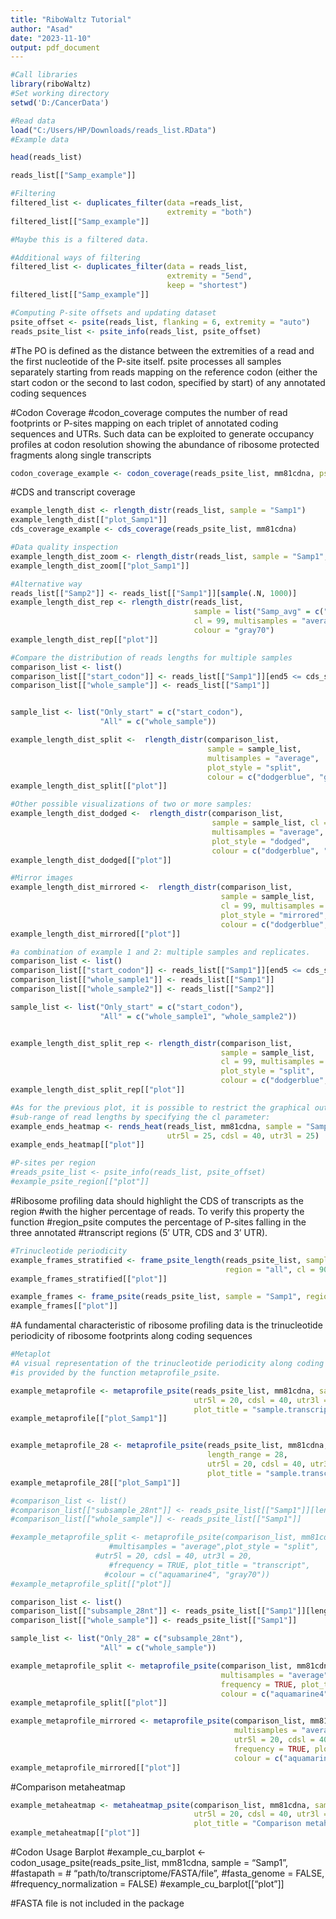 ---
title: "RiboWaltz Tutorial"
author: "Asad"
date: "2023-11-10"
output: pdf_document
---


```{r}
#Call libraries
library(riboWaltz)
#Set working directory
setwd('D:/CancerData')

#Read data
load("C:/Users/HP/Downloads/reads_list.RData")
#Example data
```


```{r}
head(reads_list)

reads_list[["Samp_example"]]

#Filtering
filtered_list <- duplicates_filter(data =reads_list,
                                   extremity = "both")
filtered_list[["Samp_example"]]

#Maybe this is a filtered data. 

#Additional ways of filtering
filtered_list <- duplicates_filter(data = reads_list,
                                   extremity = "5end",
                                   keep = "shortest")
filtered_list[["Samp_example"]]
```

```{r}
#Computing P-site offsets and updating dataset
psite_offset <- psite(reads_list, flanking = 6, extremity = "auto")
reads_psite_list <- psite_info(reads_list, psite_offset)
```
#The PO is defined as the distance between the extremities of a read and the  first nucleotide of the P-site itself. psite processes all samples separately starting from reads mapping on the reference codon (either the start codon or the second to last codon, specified by start) of any annotated coding sequences


#Codon Coverage
#codon_coverage computes the number of read footprints or P-sites mapping on each triplet of annotated coding sequences and UTRs. Such data can be exploited to generate occupancy profiles at codon resolution showing the abundance of ribosome protected fragments along single transcripts
```{r}
codon_coverage_example <- codon_coverage(reads_psite_list, mm81cdna, psite = FALSE)
```

#CDS and transcript coverage
```{r}
example_length_dist <- rlength_distr(reads_list, sample = "Samp1")
example_length_dist[["plot_Samp1"]]
cds_coverage_example <- cds_coverage(reads_psite_list, mm81cdna)
```

```{r}
#Data quality inspection
example_length_dist_zoom <- rlength_distr(reads_list, sample = "Samp1", cl = 99)
example_length_dist_zoom[["plot_Samp1"]]
```

```{r}
#Alternative way
reads_list[["Samp2"]] <- reads_list[["Samp1"]][sample(.N, 1000)]
example_length_dist_rep <- rlength_distr(reads_list,
                                         sample = list("Samp_avg" = c("Samp1", "Samp2")),
                                         cl = 99, multisamples = "average",
                                         colour = "gray70")
example_length_dist_rep[["plot"]]
```

```{r}
#Compare the distribution of reads lengths for multiple samples
comparison_list <- list()
comparison_list[["start_codon"]] <- reads_list[["Samp1"]][end5 <= cds_start & end3 >= cds_start]
comparison_list[["whole_sample"]] <- reads_list[["Samp1"]]


sample_list <- list("Only_start" = c("start_codon"),
                    "All" = c("whole_sample"))

example_length_dist_split <-  rlength_distr(comparison_list,
                                            sample = sample_list,
                                            multisamples = "average",
                                            plot_style = "split",
                                            colour = c("dodgerblue", "gray70"))
example_length_dist_split[["plot"]]
```


```{r}
#Other possible visualizations of two or more samples:
example_length_dist_dodged <-  rlength_distr(comparison_list,
                                             sample = sample_list, cl = 99,
                                             multisamples = "average",
                                             plot_style = "dodged",
                                             colour = c("dodgerblue", "gray70"))
example_length_dist_dodged[["plot"]]

#Mirror images
example_length_dist_mirrored <-  rlength_distr(comparison_list,
                                               sample = sample_list,
                                               cl = 99, multisamples = "average",
                                               plot_style = "mirrored",
                                               colour = c("dodgerblue", "gray70"))
example_length_dist_mirrored[["plot"]]
```

```{r}
#a combination of example 1 and 2: multiple samples and replicates.
comparison_list <- list()
comparison_list[["start_codon"]] <- reads_list[["Samp1"]][end5 <= cds_start & end3 >= cds_start]
comparison_list[["whole_sample1"]] <- reads_list[["Samp1"]]
comparison_list[["whole_sample2"]] <- reads_list[["Samp2"]]

sample_list <- list("Only_start" = c("start_codon"),
                    "All" = c("whole_sample1", "whole_sample2"))


example_length_dist_split_rep <- rlength_distr(comparison_list,
                                               sample = sample_list,
                                               cl = 99, multisamples = "average",
                                               plot_style = "split",
                                               colour = c("dodgerblue", "gray70"))
example_length_dist_split_rep[["plot"]]
```


```{r}
#As for the previous plot, it is possible to restrict the graphical output to a 
#sub-range of read lengths by specifying the cl parameter:
example_ends_heatmap <- rends_heat(reads_list, mm81cdna, sample = "Samp1", cl = 85,
                                   utr5l = 25, cdsl = 40, utr3l = 25)
example_ends_heatmap[["plot"]]


```

```{r}
#P-sites per region
#reads_psite_list <- psite_info(reads_list, psite_offset)
#example_psite_region[["plot"]]
```
#Ribosome profiling data should highlight the CDS of transcripts as the region 
#with the higher percentage of reads. To verify this property the function 
#region_psite computes the percentage of P-sites falling in the three annotated 
#transcript regions (5' UTR, CDS and 3' UTR).

```{r}
#Trinucleotide periodicity
example_frames_stratified <- frame_psite_length(reads_psite_list, sample = "Samp1",
                                                region = "all", cl = 90)
example_frames_stratified[["plot"]]

example_frames <- frame_psite(reads_psite_list, sample = "Samp1", region = "all")
example_frames[["plot"]]
```
#A fundamental characteristic of ribosome profiling data is the trinucleotide periodicity of ribosome footprints along coding sequences

```{r}
#Metaplot
#A visual representation of the trinucleotide periodicity along coding sequences 
#is provided by the function metaprofile_psite.

example_metaprofile <- metaprofile_psite(reads_psite_list, mm81cdna, sample = "Samp1",
                                         utr5l = 20, cdsl = 40, utr3l = 20,
                                         plot_title = "sample.transcript")
example_metaprofile[["plot_Samp1"]]


example_metaprofile_28 <- metaprofile_psite(reads_psite_list, mm81cdna, sample = "Samp1",
                                            length_range = 28,
                                            utr5l = 20, cdsl = 40, utr3l = 20,
                                            plot_title = "sample.transcript.length_range")
example_metaprofile_28[["plot_Samp1"]]

```


```{r}
#comparison_list <- list()
#comparison_list[["subsample_28nt"]] <- reads_psite_list[["Samp1"]][length == 28]
#comparison_list[["whole_sample"]] <- reads_psite_list[["Samp1"]]

#example_metaprofile_split <- metaprofile_psite(comparison_list, mm81cdna, sample                                         = sample_list,
                      #multisamples = "average",plot_style = "split",
                   #utr5l = 20, cdsl = 40, utr3l = 20,
                      #frequency = TRUE, plot_title = "transcript",
                     #colour = c("aquamarine4", "gray70"))
#example_metaprofile_split[["plot"]]
```

```{r}
comparison_list <- list()
comparison_list[["subsample_28nt"]] <- reads_psite_list[["Samp1"]][length == 28]
comparison_list[["whole_sample"]] <- reads_psite_list[["Samp1"]]

sample_list <- list("Only_28" = c("subsample_28nt"),
                    "All" = c("whole_sample"))

example_metaprofile_split <- metaprofile_psite(comparison_list, mm81cdna, sample                                             = sample_list,
                                               multisamples = "average",                                plot_style = "split", utr5l = 20, cdsl = 40, utr3l = 20,
                                               frequency = TRUE, plot_title =                                            "transcript",
                                               colour = c("aquamarine4",                                                      "gray70"))
example_metaprofile_split[["plot"]]
```

```{r}
example_metaprofile_mirrored <- metaprofile_psite(comparison_list, mm81cdna,                                                     sample = sample_list,
                                                  multisamples = "average",                                                   plot_style = "mirrored",
                                                  utr5l = 20, cdsl = 40, utr3l =                                                        20,
                                                  frequency = TRUE, plot_title =                                                   "transcript",
                                                  colour = c("aquamarine4",                                                       "gray70"))
example_metaprofile_mirrored[["plot"]]
```

#Comparison metaheatmap
```{r}
example_metaheatmap <- metaheatmap_psite(comparison_list, mm81cdna, sample =                                           sample_list,
                                         utr5l = 20, cdsl = 40, utr3l = 20,                                              log_colour = F, 
                                         plot_title = "Comparison metaheatmap")
example_metaheatmap[["plot"]]
```



#Codon Usage Barplot
#example_cu_barplot <- codon_usage_psite(reads_psite_list, mm81cdna, sample = "Samp1",
                                        #fastapath =                 # "path/to/transcriptome/FASTA/file",
                                        #fasta_genome = FALSE,
                                        #frequency_normalization = FALSE) 
#example_cu_barplot[["plot"]]

#FASTA file is not included in the package
